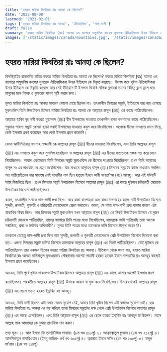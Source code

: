 ```yaml
---
title: 'হযরত মারিয়া কিবতিয়া রাঃ আনহা কে ছিলেন?'
date: '2022-08-08'
lastmod: '2021-02-01'
tags: ['হযরত মারিয়া কিবতিয়া রাঃ আনহা', 'ঐতিহাসিক', 'দাস-দাসী']
draft: false
summary: 'হযরত মারিয়া কিবতিয়া (রাঃ) আনহা এর ব্যাপারে অমুসলিম কাফের মুশরেক ঐতিহাসিকরা উনার ইতিহাস কে বিকৃত করেছে। বিশেষ করে খৃষ্টান ঐতিহাসিকরা উনার ইতিহাস কে বিকৃতি করেছে আর সেই ইতিহাস টি ইসলাম বিদ্বেষি নাস্তিক ব্লগাররা তাদের বিভিন্ন ব্লগে তুলে ধরে মানুষের মনে শিরক ও কুফরের সংশয় সৃষ্টি করার জন্য।'
images: ['/static/images/canada/mountains.jpg', '/static/images/canada/toronto.jpg']
---
```


# হযরত মারিয়া কিবতিয়া রাঃ আনহা কে ছিলেন?
বিসমিল্লাহির রাহমানির রাহিম 
হযরত মারিয়া কিবতিয়া রাঃ আনহা কে ছিলেন?
হযরত মারিয়া কিবতিয়া (রাঃ) আনহা এর ব্যাপারে অমুসলিম কাফের মুশরেক ঐতিহাসিকরা উনার ইতিহাস কে বিকৃত করেছে। বিশেষ করে খৃষ্টান ঐতিহাসিকরা উনার ইতিহাস কে বিকৃতি করেছে আর সেই ইতিহাস টি ইসলাম বিদ্বেষি নাস্তিক ব্লগাররা তাদের বিভিন্ন ব্লগে তুলে ধরে মানুষের মনে শিরক ও কুফরের সংশয় সৃষ্টি করার জন্য।

মূলত মারিয়া কিবতিয়া রাঃ আনহা সাধারণ কোনো মেয়ে ছিলেন না। তৎকালীন মিশরের সম্রাট, ইতিহাসে যার নাম এসেছে মুকাওকিস  তিনি উপঢৌকন হিসেবে মারিয়া কিবতিয়া রাঃ আনহা কে আল্লাহর রাসূল (ﷺ) এর কাছে পাঠিয়েছিলেন। আল্লাহর হাবিব নূর নাবী হযরত মুহাম্মাদ (ﷺ) দ্বীন ইসলামের দাওয়াত তৎকালীন রাজা বাদশাদের কাছে পাঠিয়েছিলেন। শুধুমাত্র পারস্য সম্রাট কেসরা ছাড়া সবাই ইসলামের দাওয়াত কবুল করে নিয়েছিলেন। অনেকে দ্বীনের দাওয়াত মেনে নিয়ে, কেউ ইসলাম গ্রহণ করেছেন আর কেউ ইসলাম গ্রহণ করেননি।

যেমন আবীসিনিয়ার বাদশাহ নাজ্জাসী কে আল্লাহর রাসূল (ﷺ) দ্বীনের দাওয়াত দিয়েছিলেন, এবং তিনি আল্লাহর রাসূল (ﷺ) এর দাওয়াত কবুল করে মুসলিম হয়েছিলন ও আল্লাহর রাসূল (ﷺ) এর দ্বীনের সত্যতাকে মস্তক নত করে মেনে নিয়েছিলেন। আবার একইভাবে তিনি মিশরের সম্রাট মুকাওকিস কে দ্বীনেরে দাওয়াত দিয়েছিলেন, তখন তিনি আল্লাহর রাসূল সঃ এর দাওয়াত কে গ্রহণ করেছিলেন। যার মাধ্যমে আল্লাহর রাসূল (ﷺ) মিসরের সম্রাটের কাছে দাওয়াত সম্বলিত পত্র পাঠিয়েছিলেন যার মাধ্যমে সেই সাহাবীর নাম ছিল হাতেম ইবনে আবী বালতা'আ (রাঃ) আনহু। আর এই ঘটনাটি সপ্তম হিজরিতে ছিল। তখন মিসরের সম্রাট উপঢৌকন হিসেবে আল্লাহর রাসূল (ﷺ) এর কাছে দুইজন চরিত্রবতী মেয়েকে উপঢৌকন হিসেবে পাঠিয়েছিলেন।

কারণ, তৎকালীন সমাজে দাস-দাসী প্রথা ছিল।  আর রাজা বাদশাহরা  অন্য রাজা বাদশাহের কাছে দামী উপঢৌকন হিসেবে সুন্দরী, রূপবতী, গুনবতী ও চরিত্রবতী মেয়েদেরকে প্রেরণ করতেন। কারণ, সে সময় দাস-দাসী প্রথা থাকার কারণে এটা স্বাভাবিক বিষয় ছিল। আর মিসরের সম্রাট মুকাওকিস যখন আল্লাহর রাসূল (ﷺ) এর নিকট উপঢৌকন হিসেবে যে দুজন চরিত্রবতী মেয়েকে পাঠিয়েছিল, তাদের ব্যাপারে তিনি পত্রের মধ্যে লিখেছিলেন, যাদেরকে আমি পাঠিয়েছি তারা অনেক সন্মানিতা,  শ্রদ্ধা ও মর্যাদার অধিকারীণি।  মূলত তিনি পত্রের মধ্যে তাদেরকে দাসি হিসেবে উল্লেখ করেন নি।

তৎকালে যেহেতু দাস-দাসী প্রথা ছিল আর সুন্দরী, রূপবতী ও গুনবতী মেয়েদেরকে শ্রেষ্ঠ উপঢৌকন হিসেবে বিবেচনা করা হত। এজন্য মিসরের সম্রাট হাদিয়া হিসেবে তাদেরকে আল্লাহর রাসূল (ﷺ) এর নিকট পাঠিয়েছিলেন। যেই দুইজন কে পাঠিয়েছিলেন তার একজন ছিলেন হযরত মারিয়া কিবতিয়া রাঃ আনহা।  ইতিহাস থেকে জানা যায়, হযরত মারিয়া কিবতিয়া রাঃ আনহা মাদিনাতুল মুনাওয়ারায় পৌছানোর আগেই সাহাবী হযরত হাতেম ইবনে বালতা'য়া রাঃ আনহুর কাছেই ইসলাম গ্রহণ করেছিলেন। 

অতএব, তিনি পূর্বে খৃষ্টান থাকলেও উপঢৌকন হিসেবে আল্লাহর রাসূল (ﷺ) এর কাছে আসার আগেই ইসলাম গ্রহণ করেছিলেন। পরবর্তীতে আল্লাহর রাসূল (ﷺ) উনাকে আযাদ বা মুক্ত করে দিয়েছিলেন। উনার থেকেই আল্লাহর রাসূল (ﷺ) এর ছেলে সন্তান হযরত ইব্রাহিম রাঃ আনহু।

অতএব, তিনি দাসী ছিলেন এটা বলার যেমন সুযোগ নেই, আবার  তিনি খৃষ্টান ছিলেন এটা বলারও সুযোগ নেই। বরং মারিয়া কিবতিয়া রাঃ আনহা এর বড় পরিচয় হলো মিসরের সম্রাটের পক্ষ থেকে শ্রেষ্ঠ উপঢৌকন হিসেবে আল্লাহর রাসূল (ﷺ) এর কাছে এসেছিলেন। এবং তিনি আল্লাহর রাসূল (ﷺ) এর ছেলে হযরত ইব্রাহিম রাঃ আনহুর মা ছিলেন। মহান আল্লাহ পাক আমাদের কে বুঝার তাওফিক দান করুন।

তথ্য সূত্র-
১। আল ইসাবা ফি তাময়ি'জিস সাহাবা।(৮ম খণ্ড ৩১০পৃ)
২। আত্ববাক্বাতুল ক্বুবরাহ।(৮ম খণ্ড ২১২পৃ)
৩। আসসিরাতুন নাবায়িওয়াহ।(ইবনু কাছির- ৪র্থ খণ্ড ৬০১পৃ)
৪। ত্ববাক্বাত ইবনে সা'দ।(১ম খণ্ড ১৩৫পৃ)
৫। যাদুল মা'য়াদ।(১ম খণ্ড ১১৪পৃ)
